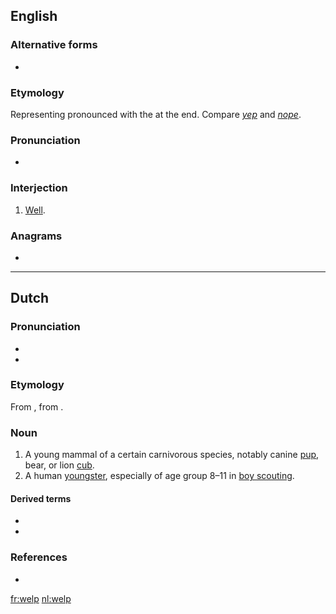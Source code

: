 ==English==

===Alternative forms===
* {{l|en|whelp}}

===Etymology===
Representing {{m|en|well}} pronounced with the {{l|en|[[mouth]] [[snapped]] [[closed]]}} at the end. Compare ''[[yep]]'' and ''[[nope]]''.

===Pronunciation===
* {{homophones|lang=en|whelp}}

===Interjection===
{{en-interj}}

# {{lb|en|slang}} [[well|Well]].

===Anagrams===
* {{l|en|plew}}

----

==Dutch==

===Pronunciation===
* {{rhymes|ɛlp|lang=nl}}
* {{audio|Nl-welp.ogg|Audio|lang=nl}}

===Etymology===
From {{inh|nl|odt|*welp}}, from {{inh|nl|gem-pro|*hwelpaz}}.

===Noun===
{{nl-noun|m|g2=n|-en|welpje}}

# A young mammal of a certain carnivorous species, notably canine [[pup]], bear, or lion [[cub]].
# A human [[youngster]], especially of age group 8–11 in [[boy scouting]].

====Derived terms====
* {{l|nl|welpenhorde}}
* {{l|nl|welpenpet}}

===References===
* {{R:Koenen}}

[[fr:welp]]
[[nl:welp]]